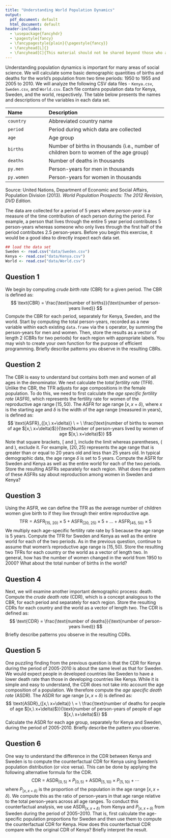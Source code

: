 ```yaml
---
title: "Understanding World Population Dynamics"
output:
  pdf_document: default
  html_document: default
header-includes:
  - \usepackage{fancyhdr}
  - \pagestyle{fancy}
  - \fancypagestyle{plain}{\pagestyle{fancy}}
  - \fancyhead[L]{}
  - \fancyhead[C]{This material should not be shared beyond those who are enrolled in this class}
---
```


Understanding population dynamics is important for many areas of
social science.  We will calculate some basic demographic quantities
of births and deaths for the world's population from two time periods:
1950 to 1955 and 2005 to 2010.  We will analyze the following CSV data
files - `Kenya.csv`, `Sweden.csv`, and `World.csv`.  Each file
contains population data for Kenya, Sweden, and the world,
respectively.  The table below presents the names and descriptions of
the variables in each data set.

--------------------------------------------------------------------------------
 Name                 Description
 -------------------- ----------------------------------------------------------
 `country`            Abbreviated country name
 
 `period`             Period during which data are collected
 
 `age`                Age group 
 
 `births`             Number of births in thousands (i.e., number of children 
                      born to women of the age group) 
 
 `deaths`             Number of deaths in thousands 
 
 `py.men`             Person-years for men in thousands 
 
 `py.women`           Person-years for women in thousands
--------------------------------------------------------------------------------

Source: United Nations, Department of Economic and Social Affairs, Population Division (2013). *World Population Prospects: The 2012 Revision, DVD Edition.*

The data are collected for a period of 5 years where *person-year* is
a measure of the time contribution of each person during the
period. For example, a person that lives through the entire 5 year
period contributes 5 person-years whereas someone who only lives
through the first half of the period contributes 2.5 person-years.
Before you begin this exercise, it would be a good idea to directly
inspect each data set.  

```r
## load the data set
Sweden <- read.csv("data/Sweden.csv")
Kenya <- read.csv("data/Kenya.csv")
World <- read.csv("data/World.csv")
```

## Question 1

We begin by computing *crude birth rate* (CBR) for a given
  period.  The CBR is defined as:
  $$ 
    \text{CBR} 
     =  \frac{\text{number of births}}{\text{number of person-years lived}}
  $$
  Compute the CBR for each period, separately for Kenya, Sweden, and
  the world.  Start by computing the total person-years, recorded as a
  new variable within each existing `data.frame` via the
  `$` operator, by summing the person-years for men and women.
  Then, store the results as a vector of length 2 (CBRs for two
  periods) for each region with appropriate labels.  You may wish to
  create your own function for the purpose of efficient programming.
  Briefly describe patterns you observe in the resulting CBRs.
  
## Question 2
  
The CBR is easy to understand but contains both men and women
   of all ages in the denominator. We next calculate the *total
     fertility rate* (TFR). Unlike the CBR, the TFR adjusts for age
   compositions in the female population.  To do this, we need to
   first calculate the *age specific fertility rate* (ASFR), which
   represents the fertility rate for women of the reproductive age
   range $[15, 50)$.  The ASFR for age range $[x, x+\delta)$, where
   $x$ is the starting age and $\delta$ is the width of the age range
   (measured in years), is defined as:
  $$
    \text{ASFR}_{[x,\ x+\delta)} 
    \ = \ \frac{\text{number of births to women of age $[x,\ x+\delta)$}}{\text{Number of person-years lived by women of age $[x,\ x+\delta)$}}
  $$
  Note that square brackets, $[$ and $]$, include the limit whereas
  parentheses, $($ and $)$, exclude it.  For example, $[20, 25)$
  represents the age range that is greater than or equal to 20 years
  old and less than 25 years old.  In typical demographic data, the
  age range $\delta$ is set to 5 years.  Compute the ASFR for Sweden
  and Kenya as well as the entire world for each of the two periods.
  Store the resulting ASFRs separately for each region.  What does the
  pattern of these ASFRs say about reproduction among women in Sweden
  and Kenya?
  
## Question 3

Using the ASFR, we can define the TFR as the average number of
  children women give birth to if they live through their entire
  reproductive age.
  $$
  \text{TFR} 
   =   \text{ASFR}_{[15,\ 20)} \times 5 + \text{ASFR}_{[20,\ 25)} \times 5 
  + \dots + \text{ASFR}_{[45,\ 50)} \times 5
  $$
  We multiply each age-specific fertility rate rate by 5 because the
  age range is 5 years.  Compute the TFR for Sweden and Kenya as well
  as the entire world for each of the two periods.  As in the previous
  question, continue to assume that women's reproductive age range is
  $[15, 50)$.  Store the resulting two TFRs for each country or the
  world as a vector of length two. In general, how has the number of
  women changed in the world from 1950 to 2000? What about the total
  number of births in the world?

## Question 4

Next, we will examine another important demographic process:
  death.  Compute the *crude death rate* (CDR), which is a concept
  analogous to the CBR, for each period and separately for each
  region.  Store the resulting CDRs for each country and the world as
  a vector of length two. The CDR is defined as:
  $$ 
    \text{CDR} 
     =  \frac{\text{number of deaths}}{\text{number of person-years lived}}
  $$
  Briefly describe patterns you observe in the resulting CDRs.

## Question 5

One puzzling finding from the previous question is that the CDR
  for Kenya during the period of 2005-2010 is about the same level as
  that for Sweden.  We would expect people in developed countries like
  Sweden to have a lower death rate than those in developing countries
  like Kenya.  While it is simple and easy to understand, the CDR does
  not take into account the age composition of a population.  We
  therefore compute the *age specific death rate* (ASDR).  The
  ASDR for age range $[x, x+\delta)$ is defined as:
  $$
    \text{ASDR}_{[x,\ x+\delta)} 
    \ = \ \frac{\text{number of deaths for people of age $[x,\ x+\delta)$}}{\text{number of person-years of people of age $[x,\ x+\delta)$}}
  $$
  Calculate the ASDR for each age group, separately for Kenya and
  Sweden, during the period of 2005-2010.  Briefly describe the
  pattern you observe.
 
## Question 6

One way to understand the difference in the CDR between Kenya
  and Sweden is to compute the counterfactual CDR for Kenya using
  Sweden's population distribution (or vice versa).  This can be done
  by applying the following alternative formula for the CDR.
  $$
    \text{CDR}
    \ = \ \text{ASDR}_{[0, 5)} \times P_{[0,5)} + \text{ASDR}_{[5, 10)}
    \times P_{[5, 10)} + \cdots 
  $$
  where $P_{[x, x+\delta)}$ is the proportion of the population in the
  age range $[x, x+\delta)$.  We compute this as the ratio of
  person-years in that age range relative to the total person-years
  across all age ranges.  To conduct this counterfactual analysis, we
  use $\text{ASDR}_{[x,x+\delta)}$ from Kenya and $P_{[x,x+\delta)}$
  from Sweden during the period of 2005--2010.  That is, first
  calculate the age-specific population proportions for Sweden and
  then use them to compute the counterfactual CDR for Kenya. How does
  this counterfactual CDR compare with the original CDR of Kenya?
  Briefly interpret the result.

